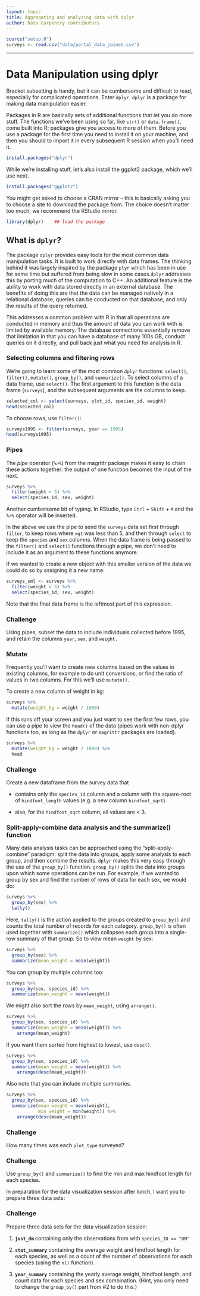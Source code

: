 ```yaml
---
layout: topic
title: Aggregating and analyzing data with dplyr
author: Data Carpentry contributors
---
```


```r
source("setup.R")
surveys <- read.csv("data/portal_data_joined.csv")
```

------------

# Data Manipulation using dplyr

Bracket subsetting is handy, but it can be cumbersome and difficult to read,
especially for complicated operations. Enter `dplyr`. `dplyr` is a package for
making data manipulation easier.

Packages in R are basically sets of additional functions that let you do more
stuff. The functions we've been using so far, like `str()` or `data.frame()`,
come built into R; packages give you access to more of them. Before you use a
package for the first time you need to install it on your machine, and then you
should to import it in every subsequent R session when you'll need it.

```r
install.packages("dplyr")
```

While we're installing stuff, let's also install the ggplot2 package,
which we'll use next.

```r
install.packages("ggplot2")
```


You might get asked to choose a CRAN mirror -- this is basically asking you to
choose a site to download the package from. The choice doesn't matter too much;
we recommend the RStudio mirror.

```r
library(dplyr)    ## load the package
```

## What is `dplyr`?

The package `dplyr` provides easy tools for the most common data manipulation
tasks. It is built to work directly with data frames. The thinking behind it was
largely inspired by the package `plyr` which has been in use for some time but
suffered from being slow in some cases.` dplyr` addresses this by porting much
of the computation to C++. An additional feature is the ability to work with
data stored directly in an external database. The benefits of doing this are
that the data can be managed natively in a relational database, queries can be
conducted on that database, and only the results of the query returned.

This addresses a common problem with R in that all operations are conducted in
memory and thus the amount of data you can work with is limited by available
memory. The database connections essentially remove that limitation in that you
can have a database of many 100s GB, conduct queries on it directly, and pull
back just what you need for analysis in R.

### Selecting columns and filtering rows

We're going to learn some of the most common `dplyr` functions: `select()`,
`filter()`, `mutate()`, `group_by()`, and `summarize()`. To select columns of a
data frame, use `select()`. The first argument to this function is the data
frame (`surveys`), and the subsequent arguments are the columns to keep.

```r
selected_col <- select(surveys, plot_id, species_id, weight)
head(selected_col)
```

To choose rows, use `filter()`:

```r
surveys1995 <- filter(surveys, year == 1995)
head(surveys1995)
```


### Pipes

The _pipe_ operator (`%>%`) from the magrittr package makes it easy to
chain these actions together: the output of one function becomes the
input of the next.

```r
surveys %>%
  filter(weight < 5) %>%
  select(species_id, sex, weight)
```

Another cumbersome bit of typing. In RStudio, type <kbd>`Ctrl`</kbd> +
<kbd>`Shift`</kbd> + <kbd>`M`</kbd> and the `%>%` operator will be inserted.

In the above we use the pipe to send the `surveys` data set first through
`filter`, to keep rows where `wgt` was less than 5, and then through `select` to
keep the `species` and `sex` columns. When the data frame is being passed to the
`filter()` and `select()` functions through a pipe, we don't need to include it
as an argument to these functions anymore.

If we wanted to create a new object with this smaller version of the data we
could do so by assigning it a new name:

```r
surveys_sml <- surveys %>%
  filter(weight < 5) %>%
  select(species_id, sex, weight)
```

Note that the final data frame is the leftmost part of this expression.

### Challenge

Using pipes, subset the data to include individuals collected before 1995,
and retain the columns `year`, `sex`, and `weight.`

<!-- end challenge -->


### Mutate

Frequently you'll want to create new columns based on the values in existing
columns, for example to do unit conversions, or find the ratio of values in two
columns. For this we'll use `mutate()`.

To create a new column of weight in kg:

```r
surveys %>%
  mutate(weight_kg = weight / 1000)
```

If this runs off your screen and you just want to see the first few rows, you
can use a pipe to view the `head()` of the data (pipes work with non-dplyr
functions too, as long as the `dplyr` or `magrittr` packages are loaded).

```r
surveys %>%
  mutate(weight_kg = weight / 1000) %>%
  head
```

### Challenge

Create a new dataframe from the survey data that

- contains only the `species_id` column and a column
with the square-root of `hindfoot_length` values (e.g. a new column
`hindfoot_sqrt`).

- also, for the `hindfoot_sqrt` column, all values are < 3.

<!-- end challenge -->


### Split-apply-combine data analysis and the summarize() function

Many data analysis tasks can be approached using the "split-apply-combine"
paradigm: split the data into groups, apply some analysis to each group, and
then combine the results. `dplyr` makes this very easy through the use of the
`group_by()` function. `group_by()` splits the data into groups upon which some
operations can be run. For example, if we wanted to group by sex and find the
number of rows of data for each sex, we would do:

```r
surveys %>%
  group_by(sex) %>%
  tally()
```

Here, `tally()` is the action applied to the groups created to
`group_by()` and counts the total number of records for each category.
`group_by()` is often used together with `summarize()` which collapses
each group into a single-row summary of that group. So to view mean
`weight` by sex:

```r
surveys %>%
  group_by(sex) %>%
  summarize(mean_weight = mean(weight))
```

You can group by multiple columns too:

```r
surveys %>%
  group_by(sex, species_id) %>%
  summarize(mean_weight = mean(weight))
```

We might also sort the rows by `mean_weight`, using
`arrange()`.


```r
surveys %>%
  group_by(sex, species_id) %>%
  summarize(mean_weight = mean(weight)) %>%
    arrange(mean_weight)
```

If you want them sorted from highest to lowest, use `desc()`.

```r
surveys %>%
  group_by(sex, species_id) %>%
  summarize(mean_weight = mean(weight)) %>%
    arrange(desc(mean_weight))
```

Also note that you can include multiple summaries.

```r
surveys %>%
  group_by(sex, species_id) %>%
  summarize(mean_weight = mean(weight),
            min_weight = min(weight)) %>%
    arrange(desc(mean_weight))
```

### Challenge

How many times was each `plot_type` surveyed?

<!-- end challenge -->


### Challenge

Use `group_by()` and `summarize()` to find the min and max hindfoot
length for each species.

<!-- end challenge -->

In preparation for the data visualization session after lunch, I want
you to prepare three data sets:

### Challenge

Prepare three data sets for the data visualization session:

1. **`just_dm`** containing only the observations from with `species_ID == "DM"`

2. **`stat_summary`** containing the average weight and hindfoot length
   for each species, as well as a count of the number of observations
   for each species (using the `n()` function).

3. **`year_summary`** containing the yearly average weight, hindfoot
   length, and count data for each species and sex combination.
   (Hint, you only need to change the `group_by()` part from #2 to do
   this.)

<!-- end challenge -->
